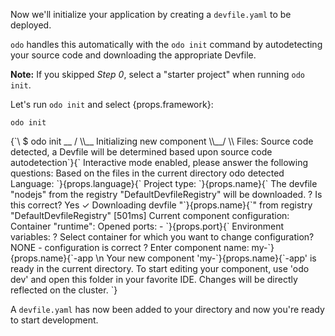 
Now we'll initialize your application by creating a `devfile.yaml` to be deployed.

`odo` handles this automatically with the `odo init` command by autodetecting your source code and downloading the appropriate Devfile.

**Note:** If you skipped *Step 0*, select a "starter project" when running `odo init`.

<p>Let's run <code>odo init</code> and select <span>{props.framework}</span>:</p>

```console
odo init
```

<div>
<CodeBlock language="console">
{`\
$ odo init
  __
 /  \\__     Initializing new component
 \\__/  \\    Files: Source code detected, a Devfile will be determined based upon source code autodetection`}<Version/>{`
Interactive mode enabled, please answer the following questions:
Based on the files in the current directory odo detected
Language: `}{props.language}{`
Project type: `}{props.name}{`
The devfile "nodejs" from the registry "DefaultDevfileRegistry" will be downloaded.
? Is this correct? Yes
 ✓  Downloading devfile "`}{props.name}{`" from registry "DefaultDevfileRegistry" [501ms]
Current component configuration:
Container "runtime":
  Opened ports:
   - `}{props.port}{`
  Environment variables:
? Select container for which you want to change configuration? NONE - configuration is correct
? Enter component name: my-`}{props.name}{`-app
\n
Your new component 'my-`}{props.name}{`-app' is ready in the current directory.
To start editing your component, use 'odo dev' and open this folder in your favorite IDE.
Changes will be directly reflected on the cluster.
`}
</CodeBlock>
</div>

A `devfile.yaml` has now been added to your directory and now you're ready to start development.